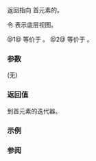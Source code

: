 {{cpp/ranges/enumerate_view/title|begin}}
{{cpp/ranges/enumerate_view/navbar}}

{{dcl begin}}
{{dcl|num=1|since=c++23|1=
constexpr auto begin() requires (!/*simple-view*/&lt;V&gt;);
}}
{{dcl|num=2|since=c++23|1=
constexpr auto begin() const requires /*range-with-movable-references*/&lt;const V&gt;;
}}
{{dcl end}}

返回指向 {{tt|enumerate_view}} 首元素的{{rlp|iterator|迭代器}}。

令 {{rlpi|/#数据成员|base_}} 表示底层视图。

@1@ 等价于 {{c|1=return /*iterator*/&lt;false&gt;(ranges::begin(base_), 0);}}。
@2@ 等价于 {{c|1=return /*iterator*/&lt;true&gt;(ranges::begin(base_), 0);}}。

===参数===
(无)

===返回值===
到首元素的迭代器。

===示例===
{{example
|code=
|output=
}}

===参阅===
{{dsc begin}}
{{dsc inc|cpp/ranges/adaptor/dsc end|enumerate_view}}
{{dsc inc|cpp/ranges/dsc begin}}
{{dsc end}}

{{langlinks|de|en|es|fr|it|ja|pt|ru}}